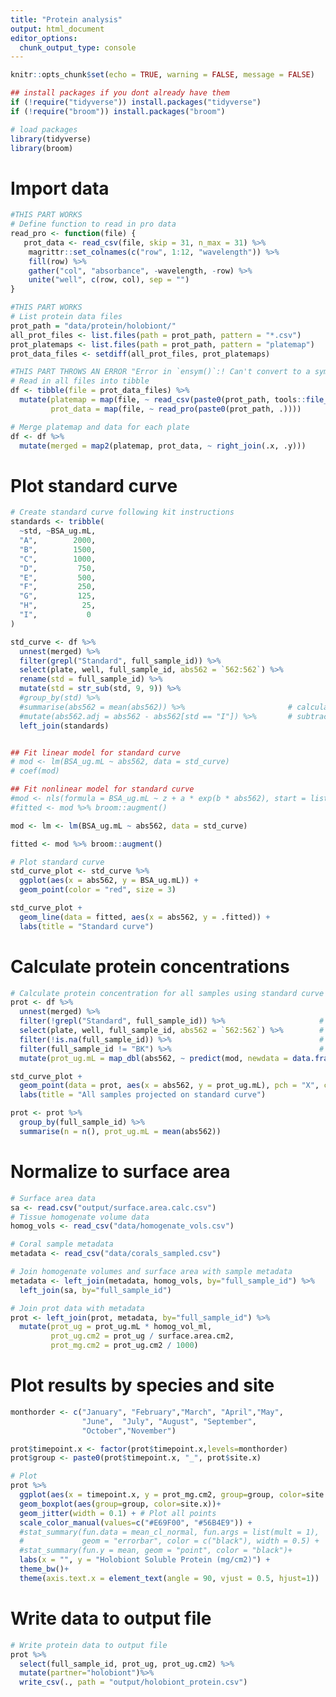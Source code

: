 ```yaml
---
title: "Protein analysis"
output: html_document
editor_options: 
  chunk_output_type: console
---
```


```r
knitr::opts_chunk$set(echo = TRUE, warning = FALSE, message = FALSE)

## install packages if you dont already have them
if (!require("tidyverse")) install.packages("tidyverse")
if (!require("broom")) install.packages("broom")

# load packages
library(tidyverse)
library(broom)
```

# Import data
```r

#THIS PART WORKS
# Define function to read in pro data
read_pro <- function(file) {
   prot_data <- read_csv(file, skip = 31, n_max = 31) %>%
    magrittr::set_colnames(c("row", 1:12, "wavelength")) %>%
    fill(row) %>%
    gather("col", "absorbance", -wavelength, -row) %>%
    unite("well", c(row, col), sep = "")
}

#THIS PART WORKS
# List protein data files
prot_path = "data/protein/holobiont/"                                              # Path to prot data directory
all_prot_files <- list.files(path = prot_path, pattern = "*.csv")          # List all files in directory
prot_platemaps <- list.files(path = prot_path, pattern = "platemap")       # List platemap files
prot_data_files <- setdiff(all_prot_files, prot_platemaps)                 # List data files

#THIS PART THROWS AN ERROR "Error in `ensym()`:! Can't convert to a symbol."
# Read in all files into tibble
df <- tibble(file = prot_data_files) %>%
  mutate(platemap = map(file, ~ read_csv(paste0(prot_path, tools::file_path_sans_ext(.), "_platemap.csv"))),
         prot_data = map(file, ~ read_pro(paste0(prot_path, .))))

# Merge platemap and data for each plate
df <- df %>%
  mutate(merged = map2(platemap, prot_data, ~ right_join(.x, .y)))
```

# Plot standard curve
```r
# Create standard curve following kit instructions
standards <- tribble(
  ~std, ~BSA_ug.mL,
  "A",        2000,
  "B",        1500,
  "C",        1000,
  "D",         750,
  "E",         500,
  "F",         250,
  "G",         125,
  "H",          25,
  "I",           0
)

std_curve <- df %>%
  unnest(merged) %>%
  filter(grepl("Standard", full_sample_id)) %>%
  select(plate, well, full_sample_id, abs562 = `562:562`) %>%
  rename(std = full_sample_id) %>%
  mutate(std = str_sub(std, 9, 9)) %>%
  #group_by(std) %>%
  #summarise(abs562 = mean(abs562)) %>%                       # calculate mean of standard duplicates
  #mutate(abs562.adj = abs562 - abs562[std == "I"]) %>%       # subtract blank absorbace value from all
  left_join(standards)


## Fit linear model for standard curve
# mod <- lm(BSA_ug.mL ~ abs562, data = std_curve)
# coef(mod)

## Fit nonlinear model for standard curve
#mod <- nls(formula = BSA_ug.mL ~ z + a * exp(b * abs562), start = list(z = 0, a = 1, b = 1), data = std_curve)
#fitted <- mod %>% broom::augment()

mod <- lm <- lm(BSA_ug.mL ~ abs562, data = std_curve)

fitted <- mod %>% broom::augment()

# Plot standard curve
std_curve_plot <- std_curve %>%
  ggplot(aes(x = abs562, y = BSA_ug.mL)) +
  geom_point(color = "red", size = 3) 

std_curve_plot + 
  geom_line(data = fitted, aes(x = abs562, y = .fitted)) +
  labs(title = "Standard curve")
```

# Calculate protein concentrations
```r
# Calculate protein concentration for all samples using standard curve
prot <- df %>%
  unnest(merged) %>%
  filter(!grepl("Standard", full_sample_id)) %>%                     # Get just samples (not standards)
  select(plate, well, full_sample_id, abs562 = `562:562`) %>%        # Select only needed columns
  filter(!is.na(full_sample_id)) %>%                                 # Filter out empty wells
  filter(full_sample_id != "BK") %>%                                 # Filter out blank wells
  mutate(prot_ug.mL = map_dbl(abs562, ~ predict(mod, newdata = data.frame(abs562 = .))))    # Use standard curve to convert absorbance to protein

std_curve_plot + 
  geom_point(data = prot, aes(x = abs562, y = prot_ug.mL), pch = "X", cex = 5, alpha = 0.3) +
  labs(title = "All samples projected on standard curve")

prot <- prot %>%
  group_by(full_sample_id) %>%
  summarise(n = n(), prot_ug.mL = mean(abs562))

```

# Normalize to surface area
```r
# Surface area data
sa <- read.csv("output/surface.area.calc.csv")
# Tissue homogenate volume data
homog_vols <- read_csv("data/homogenate_vols.csv") 

# Coral sample metadata
metadata <- read_csv("data/corals_sampled.csv") 

# Join homogenate volumes and surface area with sample metadata
metadata <- left_join(metadata, homog_vols, by="full_sample_id") %>%
  left_join(sa, by="full_sample_id")

# Join prot data with metadata
prot <- left_join(prot, metadata, by="full_sample_id") %>%
  mutate(prot_ug = prot_ug.mL * homog_vol_ml,
         prot_ug.cm2 = prot_ug / surface.area.cm2,
         prot_mg.cm2 = prot_ug.cm2 / 1000)
```

# Plot results by species and site
```r
monthorder <- c("January", "February","March", "April","May",
                "June",  "July", "August", "September", 
                "October","November")

prot$timepoint.x <- factor(prot$timepoint.x,levels=monthorder)
prot$group <- paste0(prot$timepoint.x, "_", prot$site.x)

# Plot 
prot %>%
  ggplot(aes(x = timepoint.x, y = prot_mg.cm2, group=group, color=site.x)) +
  geom_boxplot(aes(group=group, color=site.x))+
  geom_jitter(width = 0.1) + # Plot all points
  scale_color_manual(values=c("#E69F00", "#56B4E9")) +
  #stat_summary(fun.data = mean_cl_normal, fun.args = list(mult = 1),    # Plot standard error
  #             geom = "errorbar", color = c("black"), width = 0.5) +
  #stat_summary(fun.y = mean, geom = "point", color = "black")+           # Plot mean
  labs(x = "", y = "Holobiont Soluble Protein (mg/cm2)") +
  theme_bw()+
  theme(axis.text.x = element_text(angle = 90, vjust = 0.5, hjust=1))
```

# Write data to output file
```r
# Write protein data to output file
prot %>%
  select(full_sample_id, prot_ug, prot_ug.cm2) %>%
  mutate(partner="holobiont")%>%
  write_csv(., path = "output/holobiont_protein.csv")
```

